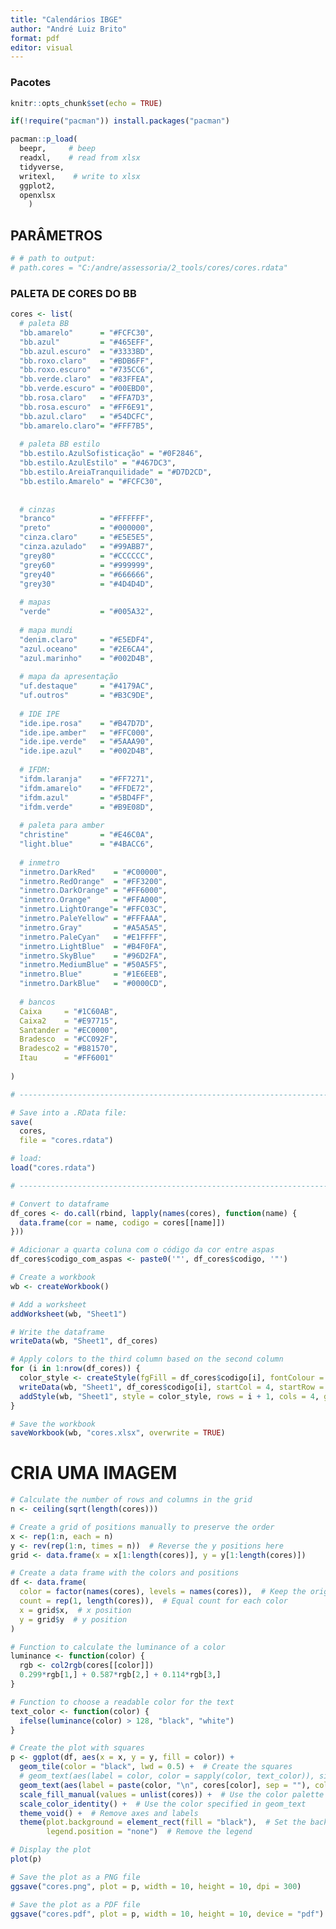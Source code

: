 ```yaml
---
title: "Calendários IBGE"
author: "André Luiz Brito"
format: pdf
editor: visual
---
```


### Pacotes

```r

knitr::opts_chunk$set(echo = TRUE)

if(!require("pacman")) install.packages("pacman")

pacman::p_load(
  beepr,     # beep
  readxl,    # read from xlsx
  tidyverse,
  writexl,    # write to xlsx
  ggplot2,
  openxlsx
    )

```

## PARÂMETROS

```r

# # path to output:
# path.cores = "C:/andre/assessoria/2_tools/cores/cores.rdata"

```

### PALETA DE CORES DO BB

```r

cores <- list(
  # paleta BB
  "bb.amarelo"      = "#FCFC30",
  "bb.azul"         = "#465EFF",
  "bb.azul.escuro"  = "#3333BD",
  "bb.roxo.claro"   = "#BDB6FF",
  "bb.roxo.escuro"  = "#735CC6",
  "bb.verde.claro"  = "#83FFEA",
  "bb.verde.escuro" = "#00EBD0",
  "bb.rosa.claro"   = "#FFA7D3",
  "bb.rosa.escuro"  = "#FF6E91",
  "bb.azul.claro"   = "#54DCFC",
  "bb.amarelo.claro"= "#FFF7B5",
  
  # paleta BB estilo
  "bb.estilo.AzulSofisticação" = "#0F2846",
  "bb.estilo.AzulEstilo" = "#467DC3",
  "bb.estilo.AreiaTranquilidade" = "#D7D2CD",
  "bb.estilo.Amarelo" = "#FCFC30",
  
  
  # cinzas
  "branco"          = "#FFFFFF",
  "preto"           = "#000000",
  "cinza.claro"     = "#E5E5E5",
  "cinza.azulado"   = "#99ABB7",
  "grey80"          = "#CCCCCC", 
  "grey60"          = "#999999", 
  "grey40"          = "#666666", 
  "grey30"          = "#4D4D4D",
  
  # mapas
  "verde"           = "#005A32",
  
  # mapa mundi
  "denim.claro"     = "#E5EDF4",
  "azul.oceano"     = "#2E6CA4",
  "azul.marinho"    = "#002D4B",
  
  # mapa da apresentação
  "uf.destaque"     = "#4179AC",
  "uf.outros"       = "#B3C9DE",
  
  # IDE IPE
  "ide.ipe.rosa"    = "#B47D7D",
  "ide.ipe.amber"   = "#FFC000",
  "ide.ipe.verde"   = "#5AAA90",
  "ide.ipe.azul"    = "#002D4B",
  
  # IFDM:
  "ifdm.laranja"    = "#FF7271",
  "ifdm.amarelo"    = "#FFDE72",
  "ifdm.azul"       = "#5BD4FF",
  "ifdm.verde"      = "#B9E08D",
  
  # paleta para amber
  "christine"       = "#E46C0A",
  "light.blue"      = "#4BACC6",
  
  # inmetro
  "inmetro.DarkRed"    = "#C00000",
  "inmetro.RedOrange"  = "#FF3200",
  "inmetro.DarkOrange" = "#FF6000",
  "inmetro.Orange"     = "#FFA000",
  "inmetro.LightOrange"= "#FFC03C",
  "inmetro.PaleYellow" = "#FFFAAA",
  "inmetro.Gray"       = "#A5A5A5",
  "inmetro.PaleCyan"   = "#E1FFFF",
  "inmetro.LightBlue"  = "#B4F0FA",
  "inmetro.SkyBlue"    = "#96D2FA",
  "inmetro.MediumBlue" = "#50A5F5",
  "inmetro.Blue"       = "#1E6EEB",
  "inmetro.DarkBlue"   = "#0000CD",
  
  # bancos
  Caixa     = "#1C60AB",
  Caixa2    = "#E97715",
  Santander = "#EC0000", 
  Bradesco  = "#CC092F",
  Bradesco2 = "#B81570",
  Itau      = "#FF6001"
  
)

# ------------------------------------------------------------------------------

# Save into a .RData file:
save(
  cores,
  file = "cores.rdata")

# load: 
load("cores.rdata")

# ------------------------------------------------------------------------------

# Convert to dataframe
df_cores <- do.call(rbind, lapply(names(cores), function(name) {
  data.frame(cor = name, codigo = cores[[name]])
}))

# Adicionar a quarta coluna com o código da cor entre aspas
df_cores$codigo_com_aspas <- paste0('"', df_cores$codigo, '"')

# Create a workbook
wb <- createWorkbook()

# Add a worksheet
addWorksheet(wb, "Sheet1")

# Write the dataframe
writeData(wb, "Sheet1", df_cores)

# Apply colors to the third column based on the second column
for (i in 1:nrow(df_cores)) {
  color_style <- createStyle(fgFill = df_cores$codigo[i], fontColour = df_cores$codigo[i])
  writeData(wb, "Sheet1", df_cores$codigo[i], startCol = 4, startRow = i + 1, colNames = FALSE)
  addStyle(wb, "Sheet1", style = color_style, rows = i + 1, cols = 4, gridExpand = TRUE)
}

# Save the workbook
saveWorkbook(wb, "cores.xlsx", overwrite = TRUE)

```

# CRIA UMA IMAGEM

```r

# Calculate the number of rows and columns in the grid
n <- ceiling(sqrt(length(cores)))

# Create a grid of positions manually to preserve the order
x <- rep(1:n, each = n)
y <- rev(rep(1:n, times = n))  # Reverse the y positions here
grid <- data.frame(x = x[1:length(cores)], y = y[1:length(cores)])

# Create a data frame with the colors and positions
df <- data.frame(
  color = factor(names(cores), levels = names(cores)),  # Keep the original order of colors
  count = rep(1, length(cores)),  # Equal count for each color
  x = grid$x,  # x position
  y = grid$y  # y position
)

# Function to calculate the luminance of a color
luminance <- function(color) {
  rgb <- col2rgb(cores[[color]])
  0.299*rgb[1,] + 0.587*rgb[2,] + 0.114*rgb[3,]
}

# Function to choose a readable color for the text
text_color <- function(color) {
  ifelse(luminance(color) > 128, "black", "white")
}

# Create the plot with squares
p <- ggplot(df, aes(x = x, y = y, fill = color)) +
  geom_tile(color = "black", lwd = 0.5) +  # Create the squares
  # geom_text(aes(label = color, color = sapply(color, text_color)), size = 4) +  # Add the color names
  geom_text(aes(label = paste(color, "\n", cores[color], sep = ""), color = sapply(color, text_color)), size = 2.5) +  # Add color names and RGB codes
  scale_fill_manual(values = unlist(cores)) +  # Use the color palette
  scale_color_identity() +  # Use the color specified in geom_text
  theme_void() +  # Remove axes and labels
  theme(plot.background = element_rect(fill = "black"),  # Set the background to black
        legend.position = "none")  # Remove the legend

# Display the plot
plot(p)

# Save the plot as a PNG file
ggsave("cores.png", plot = p, width = 10, height = 10, dpi = 300)

# Save the plot as a PDF file
ggsave("cores.pdf", plot = p, width = 10, height = 10, device = "pdf")

```